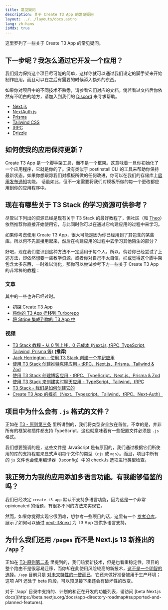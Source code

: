 ```yaml
---
title: 常见疑问
description: 关于 Create T3 App 的常见疑问
layout: ../../layouts/docs.astro
lang: zh-hans
isMdx: true
---
```



这里罗列了一些关于 Create T3 App 的常见疑问。

## 下一步呢？我怎么通过它开发一个应用？

我们努力保持这个项目尽可能的简单，这样你就可以通过我们设定的脚手架来开始制作应用，而且可以在之后有需要的时候添入额外的东西。

如果你对项目中的不同技术不熟悉，请参看它们对应的文档。倘若看过文档后你依然有不明白的地方，请加入到我们的 [Discord](https://t3.gg/discord) 来寻求帮助。

- [Next.js](https://nextjs.org/)
- [NextAuth.js](https://next-auth.js.org)
- [Prisma](https://prisma.io)
- [Tailwind CSS](https://tailwindcss.com)
- [tRPC](https://trpc.io)
- [Drizzle](https://orm.drizzle.team/docs/overview)

## 如何使我的应用保持更新？
Create T3 App 是一个脚手架工具，而不是一个框架。这意味着一旦你初始化了一个应用程序，它就是你的了。没有类似于 postinstall CLI 的工具来帮助你保持最新状态。如果你想跟踪我们对模板所做的任何改进，你可以在我们的存储库上[启用发布通知](https://docs.github.com/en/account-and-profile/managing-subscriptions-and-notifications-on-github/setting-up-notifications/configuring-notifications#configuring-your-watch-settings-for-an-individual-repository)功能。
话虽如此，但不一定需要将我们对模板所做的每一个更改都应用到你的应用程序中。

## 现在有哪些关于 T3 Stack 的学习资源可供参考？

尽管以下列出的资源已经是现有关于 T3 Stack 的最好教程了，但社区（和 [Theo](https://youtu.be/rzwaaWH0ksk?t=1436)）依然推荐你直接开始使用它，与此同时你可以在通过它构建应用的过程中来学习。

如果你考虑使用 Create T3 App，很大可能是因为你已经用到了其包含的某些库。所以何不先直接用起来，然后在构建应用的过程中去学习其他陌生的部分？

好吧，现在我们意识到这种方法不一定适用于每个人。所以，倘若你已经尝试了上述方法，却依然想要一些教学资源，或者你对自己不太自信，抑或觉得这个脚手架包含太多东西，一时难以消化，那你可以尝试参考下方一些关于 Create T3 App 的非常棒的教程：

### 文章

其中的一些也许已经过时。

- [初探 Create T3 App](https://dev.to/ajcwebdev/a-first-look-at-create-t3-app-1i8f)
- [将你的 T3 App 迁移到 Turborepo](https://www.jumr.dev/blog/t3-turbo)
- [将 Stripe 集成到你的 T3 App 中](https://blog.nickramkissoon.com/posts/integrate-stripe-t3)

### 视频

- [T3 Stack 教程 - 从 0 到上线，0 元成本 (Next.js, tRPC, TypeScript, Tailwind, Prisma 等)](https://www.youtube.com/watch?v=YkOSUVzOAA4) **(推荐)**
- [Jack Herrington - 使用 T3 Stack 创建一个笔记应用](https://www.youtube.com/watch?v=J1gzN1SAhyM)
- [使用 T3 Stack 创建推特克隆应用 - tRPC、Next.js、Prisma、Tailwind & Zod](https://www.youtube.com/watch?v=nzJsYJPCc80)
- [使用 T3 Stack 创建博客应用 - tRPC、TypeScript、Next.js、Prisma & Zod](https://www.youtube.com/watch?v=syEWlxVFUrY)
- [使用 T3 Stack 来创建实时聊天应用 - TypeScript、Tailwind、tRPC](https://www.youtube.com/watch?v=dXRRY37MPuk)
- [ T3 Stack - 我们是如何创建它的](https://www.youtube.com/watch?v=H-FXwnEjSsI)
- [Create T3 App 的概览（Next、Typescript、Tailwind、tRPC、Next-Auth）](https://www.youtube.com/watch?v=VJH8dsPtbeU)

## 项目中为什么会有 `.js` 格式的文件？

正如在 [T3 - 原则第三条](/zh-hans/introduction#类型安全不是可选的) 里所讲到的，我们将类型安全放在首位。不幸的是，并非所有的框架和插件都支持 TypeScript，这也就意味着有一些配置文件必须是 `.js` 格式。

我们想要强调的是，这些文件是 JavaScript 是有原因的，我们通过根据它们所使用的库的支持程度来显式声明每个文件的类型（`cjs` 或 `mjs`）。而且，项目中所有的 `js` 文件也会使用编译器（tsconfig）中的 checkJs 选项进行类型检查。

## 我正努力为我的应用添加多语言功能。有我能够借鉴的吗？

我们已经决定 `create-t3-app` 默认不支持多语言功能，因为这是一个非常 opinionated 的话题，有很多不同的方法来实现它。

然而，如果你觉得实现它很困难，想参考一些项目的话，这里有一个 [参考仓库](https://github.com/juliusmarminge/t3-i18n)，展示了如何可以通过 [next-i18next](https://github.com/i18next/next-i18next) 为 T3 App 提供多语言支持。

## 为什么我们还用 `/pages` 而不是 Next.js 13 新推出的 `/app`？

正如在 [T3-原则第二条](/zh-hans/introduction#负责任地尝鲜) 里提到的，我们热爱新技术，但是也看重稳定性，项目的整个路由不是很容易迁移，而你却在此使用风险较高的新技术，[这不是一个明智的选择](https://youtu.be/mnwUbtieOuI?t=1662)。`/app` 目前只是 [对未来特性的一瞥而已](https://youtu.be/rnsC-12PVlM?t=818)，它还未做好准备被用于生产环境；这项 API 还处于 beta 阶段，可以预见接下来还会有破坏性的改变。

<Callout type="info">
  对于 `/app` 目录中支持的、计划的和正在开发的功能列表，请访问 [beta Next.js docs](https://beta.nextjs.org/docs/app-directory-roadmap#supported-and-planned-features).
</Callout>
